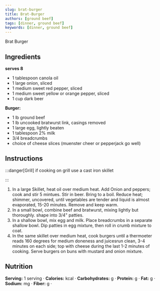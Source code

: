 ```yaml
---
slug: brat-burger
title: Brat-Burger
authors: [ground beef]
tags: [dinner, ground beef]
keywords: [dinner, ground beef]
---
```


Brat Burger
<!-- <img src="/img/chicken-and-orzo-skillet.jpg" alt="Creamy Chicken And Orzo Skillet Picture" width="800" height="670" /> -->

<!-- truncate -->


## Ingredients
**serves 8**
- 1 tablespoon canola oil
- 1 large onion, sliced
- 1 medium sweet red pepper, sliced
- 1 medium sweet yellow or orange pepper, sliced
- 1 cup dark beer

**Burger:**
- 1 lb ground beef
- 1 lb uncooked bratwurst link, casings removed
- 1 large egg, lightly beaten
- 1 tablespoon 2% milk
- 3/4 breadcrumbs
- choice of cheese slices (muenster cheer or pepperjack go well)

## Instructions 
:::danger[Grill]
if cooking on grill use a cast iron skillet

:::

1. In a large Skillet, heat oil over medium heat. Add Onion and peppers; cook and stir 5 mintues. Stir in beer. Bring to a boil. 
Reduce heat; shimmer, uncovered, until vegetables are tender and liquid is almost evaporated, 15-20 minutes. Remove and keep warm.
2. In a small bowl, combine beef and bratwurst, mixing lightly but thoroughly. shape into 3/4" patties.
3. In a shallow bowl, mix egg and milk. Place breadcrumbs in a separate shallow bowl. Dip patties in egg mixture, then roll in crumb mixture to coat.
4. In the same skillet over medium heat, cook burgers until a thermoeter reads 160 degrees for medium doneness and juicesrun clean, 3-4 minutes  on each side; 
top with cheese during the last 1-2 minutes of cooking. Serve burgers on buns with mustard and onion mixture.

## Nutrition
**Serving:** 1 serving · 
**Calories:** kcal · 
**Carbohydrates:** g · 
**Protein:** g · 
**Fat:** g · 
**Sodium:** mg · 
**Fiber:** g · 